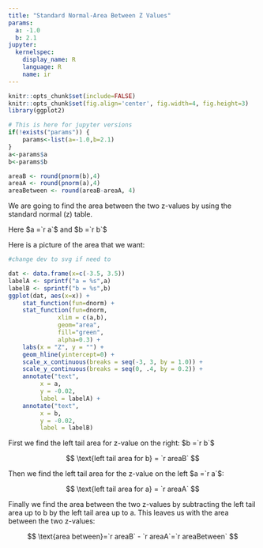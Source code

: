 ```yaml
---
title: "Standard Normal-Area Between Z Values"
params:
  a: -1.0
  b: 2.1
jupyter:
  kernelspec:
    display_name: R
    language: R
    name: ir
---
```


```r
knitr::opts_chunk$set(include=FALSE)
knitr::opts_chunk$set(fig.align='center', fig.width=4, fig.height=3)
library(ggplot2)
```

```r
# This is here for jupyter versions
if(!exists("params")) {
    params<-list(a=-1.0,b=2.1)
}
a<-params$a
b<-params$b
```

```r
areaB <- round(pnorm(b),4)
areaA <- round(pnorm(a),4)
areaBetween <- round(areaB-areaA, 4)
```

We are going to find the area between the two z-values by using the standard normal (z) table.

Here $a =`r a`$ and $b =`r b`$

Here is a picture of the area that we want:

```r
#change dev to svg if need to

dat <- data.frame(x=c(-3.5, 3.5))
labelA <- sprintf("a = %s",a)
labelB <- sprintf("b = %s",b)
ggplot(dat, aes(x=x)) +
	stat_function(fun=dnorm) +   
	stat_function(fun=dnorm,     
		      xlim = c(a,b), 
		      geom="area", 
		      fill="green", 
		      alpha=0.3) +
	labs(x = "Z", y = "") +       
	geom_hline(yintercept=0) +
	scale_x_continuous(breaks = seq(-3, 3, by = 1.0)) +
	scale_y_continuous(breaks = seq(0, .4, by = 0.2)) +
	annotate("text", 
		 x = a, 
		 y = -0.02, 
		 label = labelA) +
	annotate("text", 
		 x = b, 
		 y = -0.02, 
		 label = labelB)
```

First we find the left tail area for z-value on the right: $b =`r b`$

$$
\text{left tail area for b} = `r areaB`
$$

Then we find the left tail area for the z-value on the left $a =`r a`$:

$$
\text{left tail area for a} = `r areaA`
$$

Finally we find the area between the two z-values by subtracting the left tail area up to b by the left tail area up to a. This leaves us with the area between the two z-values:

$$
\text{area between}=`r areaB` - `r areaA`=`r areaBetween`
$$
